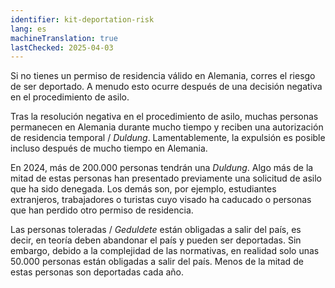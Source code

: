 ```yaml
---
identifier: kit-deportation-risk
lang: es
machineTranslation: true
lastChecked: 2025-04-03
---
```


Si no tienes un permiso de residencia válido en Alemania, corres el riesgo de ser deportado. A menudo esto ocurre después de una decisión negativa en el procedimiento de asilo.

<BlockBox identifier="decision">
    <Block identifier="decision" collection="flyers"/>
</BlockBox>

Tras la resolución negativa en el procedimiento de asilo, muchas personas permanecen en Alemania durante mucho tiempo y reciben una autorización de residencia temporal / *Duldung*. Lamentablemente, la expulsión es posible incluso después de mucho tiempo en Alemania.

<BlockBox identifier="prevent-deportation">
    <Block identifier="deportation-danger" />
</BlockBox>

En 2024, más de 200.000 personas tendrán una *Duldung*. Algo más de la mitad de estas personas han presentado previamente una solicitud de asilo que ha sido denegada. Los demás son, por ejemplo, estudiantes extranjeros, trabajadores o turistas cuyo visado ha caducado o personas que han perdido otro permiso de residencia.

Las personas toleradas / *Geduldete* están obligadas a salir del país, es decir, en teoría deben abandonar el país y pueden ser deportadas. Sin embargo, debido a la complejidad de las normativas, en realidad solo unas 50.000 personas están obligadas a salir del país. Menos de la mitad de estas personas son deportadas cada año.

<BlockBox identifier="duldung">
    <Block identifier="duldung" collection="flyers" />
</BlockBox>
